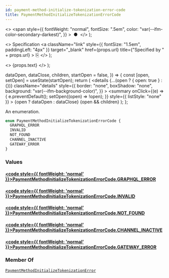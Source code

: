 ```yaml
---
id: payment-method-initialize-tokenization-error-code
title: PaymentMethodInitializeTokenizationErrorCode
---
```


  <>
    <span
      style={{
        fontWeight: "normal",
        fontSize: ".5em",
        color: "var(--ifm-color-secondary-darkest)",
      }}
    >
      &nbsp;●&nbsp;
    </span>
  </>
);

  <>
    Specification
    <a
      className="link"
      style={{ fontSize: "1.5em", paddingLeft: "4px" }}
      target="\_blank"
      href={props.url}
      title={"Specified by " + props.url}
    >
      ⎘
    </a>
  </>
);

  <>
    <span className={props.class}>{props.text}</span>
  </>
);


  dataOpen,
  dataClose,
  children,
  startOpen = false,
}) => {
  const [open, setOpen] = useState(startOpen);
  return (
    <details
      {...(open ? { open: true } : {})}
      className="details"
      style={{
        border: "none",
        boxShadow: "none",
        background: "var(--ifm-background-color)",
      }}
    >
      <summary
        onClick={(e) => {
          e.preventDefault();
          setOpen((open) => !open);
        }}
        style={{ listStyle: "none" }}
      >
        {open ? dataOpen : dataClose}
      </summary>
      {open && children}
    </details>
  );
};

An enumeration.

```graphql
enum PaymentMethodInitializeTokenizationErrorCode {
  GRAPHQL_ERROR
  INVALID
  NOT_FOUND
  CHANNEL_INACTIVE
  GATEWAY_ERROR
}
```

### Values

#### [<code style={{ fontWeight: 'normal' }}>PaymentMethodInitializeTokenizationErrorCode.<b>GRAPHQL_ERROR</b></code>](#)

>

#### [<code style={{ fontWeight: 'normal' }}>PaymentMethodInitializeTokenizationErrorCode.<b>INVALID</b></code>](#)

>

#### [<code style={{ fontWeight: 'normal' }}>PaymentMethodInitializeTokenizationErrorCode.<b>NOT_FOUND</b></code>](#)

>

#### [<code style={{ fontWeight: 'normal' }}>PaymentMethodInitializeTokenizationErrorCode.<b>CHANNEL_INACTIVE</b></code>](#)

>

#### [<code style={{ fontWeight: 'normal' }}>PaymentMethodInitializeTokenizationErrorCode.<b>GATEWAY_ERROR</b></code>](#)

>

### Member Of

[`PaymentMethodInitializeTokenizationError`](../../../api-reference/payments/objects/payment-method-initialize-tokenization-error) <Badge class="badge badge--secondary" text="object"/>
